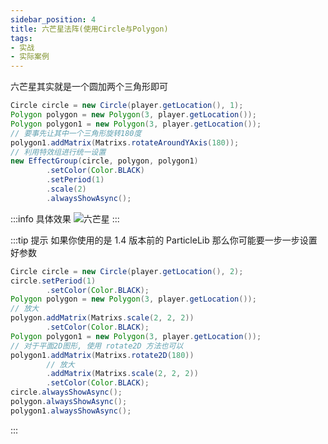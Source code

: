 ```yaml
---
sidebar_position: 4
title: 六芒星法阵(使用Circle与Polygon)
tags:
- 实战
- 实际案例
---
```

六芒星其实就是一个圆加两个三角形即可
```java
Circle circle = new Circle(player.getLocation(), 1);
Polygon polygon = new Polygon(3, player.getLocation());
Polygon polygon1 = new Polygon(3, player.getLocation());
// 要事先让其中一个三角形旋转180度
polygon1.addMatrix(Matrixs.rotateAroundYAxis(180));
// 利用特效组进行统一设置
new EffectGroup(circle, polygon, polygon1)
        .setColor(Color.BLACK)
        .setPeriod(1)
        .scale(2)
        .alwaysShowAsync();
```

:::info 具体效果
![六芒星](./img/六芒星.png)
:::

:::tip 提示
如果你使用的是 1.4 版本前的 ParticleLib 那么你可能要一步一步设置好参数

```java
Circle circle = new Circle(player.getLocation(), 2);
circle.setPeriod(1)
        .setColor(Color.BLACK);
Polygon polygon = new Polygon(3, player.getLocation());
// 放大
polygon.addMatrix(Matrixs.scale(2, 2, 2))
        .setColor(Color.BLACK);
Polygon polygon1 = new Polygon(3, player.getLocation());
// 对于平面2D图形, 使用 rotate2D 方法也可以
polygon1.addMatrix(Matrixs.rotate2D(180))
        // 放大
        .addMatrix(Matrixs.scale(2, 2, 2))
        .setColor(Color.BLACK);
circle.alwaysShowAsync();
polygon.alwaysShowAsync();
polygon1.alwaysShowAsync();
```
:::
